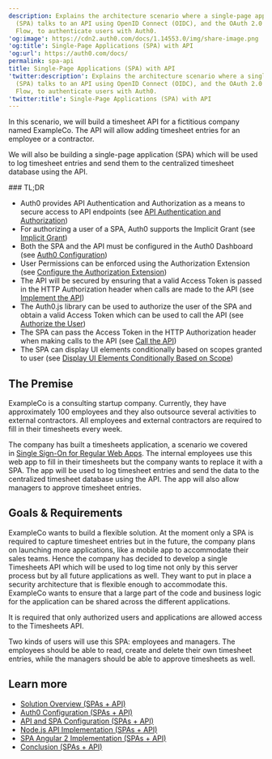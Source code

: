 ```yaml
---
description: Explains the architecture scenario where a single-page application
  (SPA) talks to an API using OpenID Connect (OIDC), and the OAuth 2.0 Implicit Grant
  Flow, to authenticate users with Auth0.
'og:image': https://cdn2.auth0.com/docs/1.14553.0/img/share-image.png
'og:title': Single-Page Applications (SPA) with API
'og:url': https://auth0.com/docs/
permalink: spa-api
title: Single-Page Applications (SPA) with API
'twitter:description': Explains the architecture scenario where a single-page application
  (SPA) talks to an API using OpenID Connect (OIDC), and the OAuth 2.0 Implicit Grant
  Flow, to authenticate users with Auth0.
'twitter:title': Single-Page Applications (SPA) with API
---
```

In this scenario, we will build a timesheet API for a fictitious company named ExampleCo. The API will allow adding timesheet entries for an employee or a contractor.

We will also be building a single-page application (SPA) which will be used to log timesheet entries and send them to the centralized timesheet database using the API.

<Info>
### TL;DR

* Auth0 provides API Authentication and Authorization as a means to secure access to API endpoints (see [API Authentication and Authorization](/get-started/architecture-scenarios/spa-api/part-1#api-authentication-and-authorization))
* For authorizing a user of a SPA, Auth0 supports the Implicit Grant (see [Implicit Grant](/get-started/architecture-scenarios/spa-api/part-1#implicit-grant))
* Both the SPA and the API must be configured in the Auth0 Dashboard (see [Auth0 Configuration](/get-started/architecture-scenarios/spa-api/part-2#auth0-configuration))
* User Permissions can be enforced using the Authorization Extension (see [Configure the Authorization Extension](/get-started/architecture-scenarios/spa-api/part-2#configure-the-authorization-extension))
* The API will be secured by ensuring that a valid Access Token is passed in the HTTP Authorization header when calls are made to the API (see [Implement the API](/get-started/architecture-scenarios/spa-api/part-3#implement-the-api))
* The Auth0.js library can be used to authorize the user of the SPA and obtain a valid Access Token which can be used to call the API (see [Authorize the User](/get-started/architecture-scenarios/spa-api/part-3#authorize-the-user))
* The SPA can pass the Access Token in the HTTP Authorization header when making calls to the API (see [Call the API](/get-started/architecture-scenarios/spa-api/part-3#call-the-api))
* The SPA can display UI elements conditionally based on scopes granted to user (see [Display UI Elements Conditionally Based on Scope](/get-started/architecture-scenarios/spa-api/part-3#display-ui-elements-conditionally-based-on-scope))
</Info>

## The Premise

ExampleCo is a consulting startup company. Currently, they have approximately 100 employees and they also outsource several activities to external contractors. All employees and external contractors are required to fill in their timesheets every week.

The company has built a timesheets application, a scenario we covered in [Single Sign-On for Regular Web Apps](/get-started/architecture-scenarios/sso-for-regular-web-apps). The internal employees use this web app to fill in their timesheets but the company wants to replace it with a SPA. The app will be used to log timesheet entries and send the data to the centralized timesheet database using the API. The app will also allow managers to approve timesheet entries.

## Goals & Requirements

ExampleCo wants to build a flexible solution. At the moment only a SPA is required to capture timesheet entries but in the future, the company plans on launching more applications, like a mobile app to accommodate their sales teams. Hence the company has decided to develop a single Timesheets API which will be used to log time not only by this server process but by all future applications as well. They want to put in place a security architecture that is flexible enough to accommodate this. ExampleCo wants to ensure that a large part of the code and business logic for the application can be shared across the different applications.

It is required that only authorized users and applications are allowed access to the Timesheets API.

Two kinds of users will use this SPA: employees and managers. The employees should be able to read, create and delete their own timesheet entries, while the managers should be able to approve timesheets as well.

## Learn more

* [Solution Overview (SPAs + API)](/get-started/architecture-scenarios/spa-api/part-1)
* [Auth0 Configuration (SPAs + API)](/get-started/architecture-scenarios/spa-api/part-2)
* [API and SPA Configuration (SPAs + API)](/get-started/architecture-scenarios/spa-api/part-3)
* [Node.js API Implementation (SPAs + API)](/get-started/architecture-scenarios/spa-api/api-implementation-nodejs)
* [SPA Angular 2 Implementation (SPAs + API)](/get-started/architecture-scenarios/spa-api/spa-implementation-angular2)
* [Conclusion (SPAs + API)](/get-started/architecture-scenarios/spa-api/part-4)